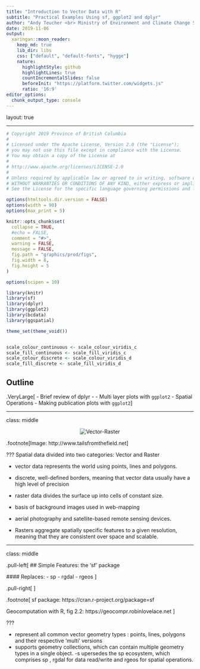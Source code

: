 ```yaml
---
title: "Introduction to Vector Data with R"
subtitle: "Practical Examples Using sf, ggplot2 and dplyr"
author: "Andy Teucher <br> Ministry of Environment and Climate Change Strategy <br><br> Sam Albers <br> Ministry of Citizens' Services <br><br> "
date: 2019-11-06
output:
  xaringan::moon_reader:
    keep_md: true
    lib_dir: libs
    css: ["default", "default-fonts", "hygge"]
    nature:
      highlightStyle: github
      highlightLines: true
      countIncrementalSlides: false
      beforeInit: "https://platform.twitter.com/widgets.js"
      ratio: '16:9'
editor_options: 
  chunk_output_type: console
---
```


layout: true

---

```r
# Copyright 2019 Province of British Columbia
# 
# Licensed under the Apache License, Version 2.0 (the "License");
# you may not use this file except in compliance with the License.
# You may obtain a copy of the License at
# 
# http://www.apache.org/licenses/LICENSE-2.0
# 
# Unless required by applicable law or agreed to in writing, software distributed under the License is distributed on an "AS IS" BASIS,
# WITHOUT WARRANTIES OR CONDITIONS OF ANY KIND, either express or implied.
# See the License for the specific language governing permissions and limitations under the License.
```


```r
options(htmltools.dir.version = FALSE)
options(width = 90)
options(max_print = 5)

knitr::opts_chunk$set(
  collapse = TRUE,
  #echo = FALSE,
  comment = "#>",
  warning = FALSE,
  message = FALSE,
  fig.path = "graphics/prod/figs",
  fig.width = 8,
  fig.height = 5
)

options(scipen = 10)
```

```r
library(knitr)
library(sf)
library(dplyr)
library(ggplot2)
library(bcdata)
library(ggspatial)
```


```r
theme_set(theme_void())


scale_colour_continuous <- scale_colour_viridis_c
scale_fill_continuous <- scale_fill_viridis_c
scale_colour_discrete <- scale_colour_viridis_d
scale_fill_discrete <- scale_fill_viridis_d
```



## Outline

.VeryLarge[
- Brief review of dplyr
- 
- Multi layer plots with `ggplot2`
- Spatial Operations
- Making publication plots with `ggplot2`
]

---

class: middle

<center><img src="http://www.tailsfromthefield.net/wp-content/uploads/2014/07/5.VectorRaster.png" alt="Vector-Raster" /></center>

.footnote[Image: http://www.tailsfromthefield.net]

???
Spatial data divided into two categories: Vector and Raster

- vector data represents the world using points, lines and polygons. 
- discrete, well-defined borders, meaning that vector data usually have a high level of precision

- raster data divides the surface up into cells of constant size. 
- basis of background images used in web-mapping 
- aerial photography and satellite-based remote sensing devices. 
- Rasters aggregate spatially specific features to a given resolution, meaning that they are consistent over space and scalable.

---

class: middle

.pull-left[
  ## Simple Features: the 'sf' package
  
  
  #### Replaces:
  - sp
  - rgdal
  - rgeos
]

.pull-right[
  <center><img src="https://geocompr.robinlovelace.net/figures/sf-classes.png" alt="Simple Features" style="width: 600px;"/></center>
]

.footnote[
  sf package: https://cran.r-project.org/package=sf
  
  Geocomputation with R, fig 2.2: https://geocompr.robinlovelace.net
]

???

- represent all common vector geometry types : points, lines, polygons and their respective ‘multi’ versions 
- supports geometry collections, which can contain multiple geometry types in a single object. 
-s upersedes the sp ecosystem, which comprises sp , rgdal for data read/write  and rgeos for spatial operations.


